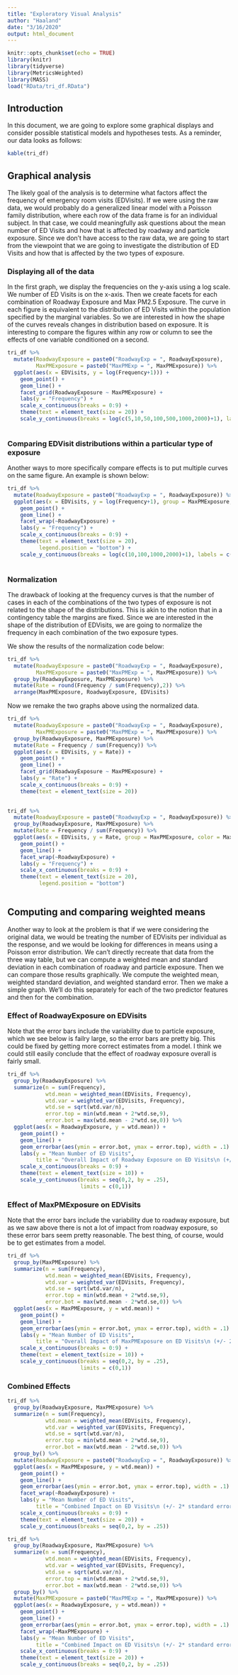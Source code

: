 ```yaml
---
title: "Exploratory Visual Analysis"
author: "Haaland"
date: "3/16/2020"
output: html_document
---
```


```r
knitr::opts_chunk$set(echo = TRUE)
library(knitr)
library(tidyverse)
library(MetricsWeighted)
library(MASS)
load("RData/tri_df.RData")
```

## Introduction


In this document, we are going to explore some graphical displays and consider possible statistical models and hypotheses tests. As a reminder, our data looks as follows:

```r
kable(tri_df)
```

## Graphical analysis

The likely goal of the analysis is to determine what factors affect the frequency of emergency room visits (EDVisits). If we were using the raw data, we would probably do a generalized linear model with a Poisson family distribution, where each row of the data frame is for an individual subject. In that case, we could meaningfully ask questions about the mean number of ED Visits and how that is affected by roadway and particle exposure. Since we don't have access to the raw data, we are going to start from the viewpoint that we are going to investigate the distribution of ED Visits and how that is affected by the two types of exposure.


### Displaying all of the data

In the first graph, we display the frequencies on the y-axis using a log scale. We number of ED Visits is on the x-axis. Then we create facets for each combination of Roadway Exposure and Max PM2.5 Exposure. The curve in each figure is equivalent to the distribution of ED Visits within the population specified by the marginal variables. So we are interested in how the shape of the curves reveals changes in distribution based on exposure. It is interesting to compare the figures within any row or column to see the effects of one variable conditioned on a second.

```r
tri_df %>%
  mutate(RoadwayExposure = paste0("RoadwayExp = ", RoadwayExposure),
         MaxPMExposure = paste0("MaxPMExp = ", MaxPMExposure)) %>%
  ggplot(aes(x = EDVisits, y = log(Frequency+1))) +
    geom_point() +
    geom_line() +
    facet_grid(RoadwayExposure ~ MaxPMExposure) +
    labs(y = "Frequency") + 
    scale_x_continuous(breaks = 0:9) +
    theme(text = element_text(size = 20)) +
    scale_y_continuous(breaks = log(c(5,10,50,100,500,1000,2000)+1), labels = c(5,10,50,100,500,1000,2000))
    
```

### Comparing EDVisit distributions within a particular type of exposure

Another ways to more specifically compare effects is to put multiple curves on the same figure. An example is shown below:

```r
tri_df %>%
  mutate(RoadwayExposure = paste0("RoadwayExp = ", RoadwayExposure)) %>%
  ggplot(aes(x = EDVisits, y = log(Frequency+1), group = MaxPMExposure, color = MaxPMExposure)) +
    geom_point() +
    geom_line() +
    facet_wrap(~RoadwayExposure) +
    labs(y = "Frequency") + 
    scale_x_continuous(breaks = 0:9) +
    theme(text = element_text(size = 20),
          legend.position = "bottom") +
    scale_y_continuous(breaks = log(c(10,100,1000,2000)+1), labels = c(10,100,1000,2000))
    
```


### Normalization

The drawback of looking at the frequency curves is that the number of cases in each of the combinations of the two types of exposure is not related to the shape of the distributions. This is akin to the notion that in a contingency table the margins are fixed. Since we are interested in the shape of the distribution of EDVisits, we are going to normalize the frequency in each combination of the two exposure types.

We show the results of the normalization code below:

```r
tri_df %>%
  mutate(RoadwayExposure = paste0("RoadwayExp = ", RoadwayExposure),
         MaxPMExposure = paste0("MaxPMExp = ", MaxPMExposure)) %>%
  group_by(RoadwayExposure, MaxPMExposure) %>%
  mutate(Rate = round(Frequency / sum(Frequency),2)) %>%
  arrange(MaxPMExposure, RoadwayExposure, EDVisits)
```

Now we remake the two graphs above using the normalized data.

```r
tri_df %>%
  mutate(RoadwayExposure = paste0("RoadwayExp = ", RoadwayExposure),
         MaxPMExposure = paste0("MaxPMExp = ", MaxPMExposure)) %>%
  group_by(RoadwayExposure, MaxPMExposure) %>%
  mutate(Rate = Frequency / sum(Frequency)) %>%
  ggplot(aes(x = EDVisits, y = Rate)) +
    geom_point() +
    geom_line() +
    facet_grid(RoadwayExposure ~ MaxPMExposure) +
    labs(y = "Rate") + 
    scale_x_continuous(breaks = 0:9) +
    theme(text = element_text(size = 20))
    
```


```r
tri_df %>%
  mutate(RoadwayExposure = paste0("RoadwayExp = ", RoadwayExposure)) %>%
  group_by(RoadwayExposure, MaxPMExposure) %>%
  mutate(Rate = Frequency / sum(Frequency)) %>%
  ggplot(aes(x = EDVisits, y = Rate, group = MaxPMExposure, color = MaxPMExposure)) +
    geom_point() +
    geom_line() +
    facet_wrap(~RoadwayExposure) +
    labs(y = "Frequency") + 
    scale_x_continuous(breaks = 0:9) +
    theme(text = element_text(size = 20),
          legend.position = "bottom")
    
```

## Computing and comparing weighted means

Another way to look at the problem is that if we were considering the original data, we would be treating the number of EDVisits per individual as the response, and we would be looking for differences in means using a Poisson error distribution. We can't directly recreate that data from the three way table, but we can compute a weighted mean and standard deviation in each combination of roadway and particle exposure. Then we can compare those results graphically. We compute the weighted mean, weighted standard deviation, and weighted standard error. Then we make a simple graph. We'll do this separately for each of the two predictor features and then for the combination.

### Effect of RoadwayExposure on EDVisits

Note that the error bars include the variability due to particle exposure, which we see below is failry large, so the error bars are pretty big. This could be fixed by getting more correct estimates from a model. I think we could still easily conclude that the effect of roadway exposure overall is fairly small.

```r
tri_df %>%
  group_by(RoadwayExposure) %>%
  summarize(n = sum(Frequency),
            wtd.mean = weighted_mean(EDVisits, Frequency),
            wtd.var = weighted_var(EDVisits, Frequency),
            wtd.se = sqrt(wtd.var/n),  
            error.top = min(wtd.mean + 2*wtd.se,9),
            error.bot = max(wtd.mean - 2*wtd.se,0)) %>%
  ggplot(aes(x = RoadwayExposure, y = wtd.mean)) + 
    geom_point() +
    geom_line() +
    geom_errorbar(aes(ymin = error.bot, ymax = error.top), width = .1) +
    labs(y = "Mean Number of ED Visits", 
         title = "Overall Impact of Roadway Exposure on ED Visits\n (+/- 2* standard errors)") + 
    scale_x_continuous(breaks = 0:9) +
    theme(text = element_text(size = 10)) +
    scale_y_continuous(breaks = seq(0,2, by = .25), 
                       limits = c(0,1))
```

### Effect of MaxPMExposure on EDVisits

Note that the error bars include the variability due to roadway exposure, but as we saw above there is not a lot of impact from roadway exposure, so these error bars seem pretty reasonable. The best thing, of course, would be to get estimates from a model.

```r
tri_df %>%
  group_by(MaxPMExposure) %>%
  summarize(n = sum(Frequency),
            wtd.mean = weighted_mean(EDVisits, Frequency),
            wtd.var = weighted_var(EDVisits, Frequency),
            wtd.se = sqrt(wtd.var/n),  
            error.top = min(wtd.mean + 2*wtd.se,9),
            error.bot = max(wtd.mean - 2*wtd.se,0)) %>%
  ggplot(aes(x = MaxPMExposure, y = wtd.mean)) + 
    geom_point() +
    geom_line() +
    geom_errorbar(aes(ymin = error.bot, ymax = error.top), width = .1) +
    labs(y = "Mean Number of ED Visits", 
         title = "Overall Impact of MaxPMExposure on ED Visits\n (+/- 2* standard errors)") + 
    scale_x_continuous(breaks = 0:9) +
    theme(text = element_text(size = 10)) +
    scale_y_continuous(breaks = seq(0,2, by = .25), 
                       limits = c(0,1))
```

### Combined Effects


```r
tri_df %>%
  group_by(RoadwayExposure, MaxPMExposure) %>%
  summarize(n = sum(Frequency),
            wtd.mean = weighted_mean(EDVisits, Frequency),
            wtd.var = weighted_var(EDVisits, Frequency),
            wtd.se = sqrt(wtd.var/n),  
            error.top = min(wtd.mean + 2*wtd.se,9),
            error.bot = max(wtd.mean - 2*wtd.se,0)) %>%
  group_by() %>%
  mutate(RoadwayExposure = paste0("RoadwayExp = ", RoadwayExposure)) %>%
  ggplot(aes(x = MaxPMExposure, y = wtd.mean)) + 
    geom_point() +
    geom_line() +
    geom_errorbar(aes(ymin = error.bot, ymax = error.top), width = .1) +
    facet_wrap(~RoadwayExposure) +
    labs(y = "Mean Number of ED Visits", 
         title = "Combined Impact on ED Visits\n (+/- 2* standard errors)") + 
    scale_x_continuous(breaks = 0:9) +
    theme(text = element_text(size = 20)) +
    scale_y_continuous(breaks = seq(0,2, by = .25))
```



```r
tri_df %>%
  group_by(RoadwayExposure, MaxPMExposure) %>%
  summarize(n = sum(Frequency),
            wtd.mean = weighted_mean(EDVisits, Frequency),
            wtd.var = weighted_var(EDVisits, Frequency),
            wtd.se = sqrt(wtd.var/n),  
            error.top = min(wtd.mean + 2*wtd.se,9),
            error.bot = max(wtd.mean - 2*wtd.se,0)) %>%
  group_by() %>%
  mutate(MaxPMExposure = paste0("MaxPMExp = ", MaxPMExposure)) %>%
  ggplot(aes(x = RoadwayExposure, y = wtd.mean)) + 
    geom_point() +
    geom_line() +
    geom_errorbar(aes(ymin = error.bot, ymax = error.top), width = .1) +
    facet_wrap(~MaxPMExposure) +
    labs(y = "Mean Number of ED Visits", 
         title = "Combined Impact on ED Visits\n (+/- 2* standard errors)") + 
    scale_x_continuous(breaks = 0:9) +
    theme(text = element_text(size = 20)) +
    scale_y_continuous(breaks = seq(0,2, by = .25))
```


